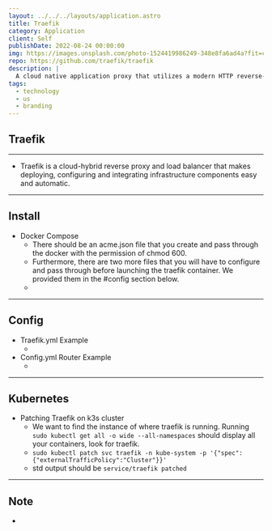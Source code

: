 ```yaml
---
layout: ../../../layouts/application.astro
title: Traefik
category: Application
client: Self
publishDate: 2022-08-24 00:00:00
img: https://images.unsplash.com/photo-1524419986249-348e8fa6ad4a?fit=crop&w=1400&h=700&q=75
repo: https://github.com/traefik/traefik
description: |
  A cloud native application proxy that utilizes a modern HTTP reverse-proxy and load balancer.
tags:
  - technology
  - us
  - branding
---
```



## Traefik

* * *

- Traefik is a cloud-hybrid reverse proxy and load balancer that makes deploying, configuring and integrating infrastructure components easy and automatic.

* * *

## Install
- Docker Compose
  - There should be an acme.json file that you create and pass through the docker with the permission of chmod 600.
  - Furthermore, there are two more files that you will have to configure and pass through before launching the traefik container. We provided them in the #config section below.
  - <Github src="data/traefik/docker-compose.yml" description="This is a docker compose for traefik." />
  
* * *

## Config
- Traefik.yml Example
  - <Github src="data/traefik/traefik.yml" description="This the primary config for our traefik.yml" />
- Config.yml Router Example
  - <Github src="data/traefik/config.yml" description="This the router config for our reverse proxy. Written by Techo Tim originaly and modified by our team." />

* * *

## Kubernetes
- Patching Traefik on k3s cluster
  - We want to find the instance of where traefik is running. Running `sudo kubectl get all -o wide --all-namespaces` should display all your containers, look for traefik. 
  - `sudo kubectl patch svc traefik -n kube-system -p '{"spec":{"externalTrafficPolicy":"Cluster"}}'`
  - std output should be `service/traefik patched`


* * *


## Note

- 